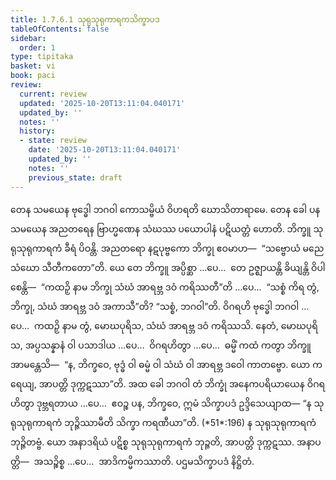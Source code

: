```yaml
---
title: 1.7.6.1 သုရုသုရုကာရကသိက္ခာပဒ
tableOfContents: false
sidebar:
  order: 1
type: tipitaka
basket: vi
book: paci
review:
  current: review
  updated: '2025-10-20T13:11:04.040171'
  updated_by: ''
  notes: ''
  history:
  - state: review
    date: '2025-10-20T13:11:04.040171'
    updated_by: ''
    notes: ''
    previous_state: draft
---
```



<DynamicBreadcrumb />


<ReviewStatus review={frontmatter.review} showDetails={true} />

<HypothesisAnnotation frontmatter={frontmatter} />

<Division number="627" book="paci" e="ch" v="2" p="258">

<Paragraph number="1939" book="paci">
တေန သမယေန ဗုဒ္ဓေါ ဘဂဝါ ကောသမ္ဗိယံ ဝိဟရတိ ဃောသိတာရာမေ. တေန ခေါ ပန သမယေန အညတရေန ဗြာဟ္မဏေန သံဃဿ ပယောပါနံ ပဋိယတ္တံ ဟောတိ. ဘိက္ခူ သုရုသုရုကာရကံ ခီရံ ပိဝန္တိ. အညတရော နဋပုဗ္ဗကော ဘိက္ခု ဧဝမာဟ—  “သဗ္ဗောယံ မညေ သံဃော သီတီကတော”တိ.
</Paragraph>

<Paragraph number="1940" book="paci">
ယေ တေ ဘိက္ခူ အပ္ပိစ္ဆာ …ပေ…  တေ ဥဇ္ဈာယန္တိ ခိယျန္တိ ဝိပါစေန္တိ—  “ကထဉှိ နာမ ဘိက္ခု သံဃံ အာရဗ္ဘ ဒဝံ ကရိဿတီ”တိ …ပေ…  “သစ္စံ ကိရ တွံ, ဘိက္ခု, သံဃံ အာရဗ္ဘ ဒဝံ အကာသီ”တိ? “သစ္စံ, ဘဂဝါ”တိ. ဝိဂရဟိ ဗုဒ္ဓေါ ဘဂဝါ …ပေ…  ကထဉှိ နာမ တွံ, မောဃပုရိသ, သံဃံ အာရဗ္ဘ ဒဝံ ကရိဿသိ. နေတံ, မောဃပုရိသ, အပ္ပသန္နာနံ ဝါ ပသာဒါယ …ပေ…  ဝိဂရဟိတွာ …ပေ…  ဓမ္မိံ ကထံ ကတွာ ဘိက္ခူ အာမန္တေသိ—  “န, ဘိက္ခဝေ, ဗုဒ္ဓံ ဝါ ဓမ္မံ ဝါ သံဃံ ဝါ အာရဗ္ဘ ဒဝေါ ကာတဗ္ဗော. ယော ကရေယျ, အာပတ္တိ ဒုက္ကဋဿာ”တိ. အထ ခေါ ဘဂဝါ တံ ဘိက္ခုံ အနေကပရိယာယေန ဝိဂရဟိတွာ ဒုဗ္ဘရတာယ …ပေ…  ဧဝဉ္စ ပန, ဘိက္ခဝေ, ဣမံ သိက္ခာပဒံ ဥဒ္ဒိသေယျာထ—
</Paragraph>

<Paragraph number="1941" book="paci">
<Emphasis>“န သုရုသုရုကာရကံ ဘုဉ္ဇိဿာမီတိ သိက္ခာ ကရဏီယာ”</Emphasis>တိ. (*51*:<Emphasis>196</Emphasis>)
</Paragraph>

<Paragraph number="1942" book="paci">
န သုရုသုရုကာရကံ ဘုဉ္ဇိတဗ္ဗံ. ယော အနာဒရိယံ ပဋိစ္စ သုရုသုရုကာရကံ ဘုဉ္ဇတိ, အာပတ္တိ ဒုက္ကဋဿ.
</Paragraph>

<Paragraph number="1943" book="paci">
အနာပတ္တိ—  အသဉ္စိစ္စ …ပေ…  အာဒိကမ္မိကဿာတိ.

</Paragraph>
</Division>

<Paragraph number="1944" type="center" book="paci">
ပဌမသိက္ခာပဒံ နိဋ္ဌိတံ.
</Paragraph>
